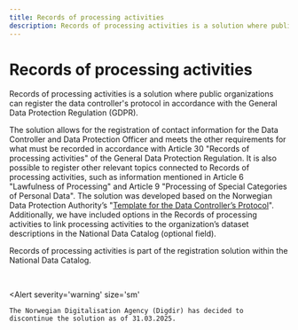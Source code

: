 ```yaml
---
title: Records of processing activities
description: Records of processing activities is a solution where public organizations can register the data controller's protocol in accordance with the General Data Protection Regulation (GDPR).
---
```


# Records of processing activities

Records of processing activities is a solution where public organizations can register the data controller's protocol in accordance with the General Data Protection Regulation (GDPR).

The solution allows for the registration of contact information for the Data Controller and Data Protection Officer and meets the other requirements for what must be recorded in accordance with Article 30 "Records of processing activities" of the General Data Protection Regulation. It is also possible to register other relevant topics connected to Records of processing activities, such as information mentioned in Article 6 "Lawfulness of Processing" and Article 9 "Processing of Special Categories of Personal Data". The solution was developed based on the Norwegian Data Protection Authority’s "[Template for the Data Controller’s Protocol](https://www.datatilsynet.no/rettigheter-og-plikter/virksomhetenes-plikter/protokoll-over-behandlingsaktiviteter/)". Additionally, we have included options in the Records of processing activities to link processing activities to the organization’s dataset descriptions in the National Data Catalog (optional field).

Records of processing activities is part of the registration solution within the National Data Catalog.

&nbsp;

<Alert
    severity='warning'
    size='sm'
>
    The Norwegian Digitalisation Agency (Digdir) has decided to discontinue the solution as of 31.03.2025.
</Alert>
